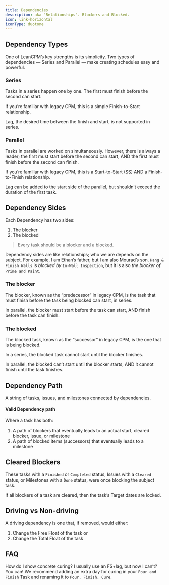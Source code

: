 ```yaml
---
title: Dependencies
description: aka "Relationships". Blockers and Blocked.
icon: link-horizontal
iconType: duotone
---
```


## Dependency Types

One of LeanCPM’s key strengths is its simplicity.  Two types of dependencies — Series and Parallel — make creating schedules easy and powerful.

### Series

Tasks in a series happen one by one. The first must finish before the second can start.

If you’re familiar with legacy CPM, this is a simple Finish-to-Start relationship.

Lag, the desired time between the finish and start, is not supported in series.

### Parallel
Tasks in parallel are worked on simultaneously. However, there is always a leader; the first must start before the second can start, AND the first must finish before the second can finish.

If you’re familiar with legacy CPM, this is a Start-to-Start (SS) AND a Finish-to-Finish relationship.

Lag can be added to the start side of the parallel, but shouldn’t exceed the duration of the first task. 

## Dependency Sides

Each Dependency has two sides:
1. The blocker
2. The blocked

> Every task should be a blocker and a blocked.

Dependency sides are like relationships; who we are depends on the subject. For example, I am Ethan’s father, but I am also Mourad’s son. `Hang & Finish Walls` is *blocked by* `In-Wall Inspection`, but it is also *the blocker of* `Prime and Paint`.

### The blocker

The blocker, known as the “predecessor” in legacy CPM, is the task that must finish before the task being blocked can start, in series. 

In parallel, the blocker must start before the task can start, AND finish before the task can finish.

### The blocked

The blocked task, known as the “successor” in legacy CPM, is the one that is being blocked.

In a series, the blocked task cannot start until the blocker finishes.

In parallel, the blocked can’t start until the blocker starts, AND it cannot finish until the task finishes.

## Dependency Path

A string of tasks, issues, and milestones connected by dependencies. 

#### Valid Dependency path

Where a task has both:

1. A path of blockers that eventually leads to an actual start, cleared blocker, issue, or milestone
2. A path of blocked items (successors) that eventually leads to a milestone

## Cleared Blockers

These tasks with a `Finished` or `Completed` status, Issues with a `Cleared` status, or Milestones with a `Done` status, were once blocking the subject task.

If all blockers of a task are cleared, then the task’s Target dates are locked.

## Driving vs Non-driving

A driving dependency is one that, if removed, would either:
1. Change the Free Float of the task or
2. Change the Total Float of the task


## FAQ
How do I show concrete curing? I usually use an FS+lag, but now I can’t?
You can! We recommend adding an extra day for curing in your `Pour and Finish` Task and renaming it to `Pour, Finish, Cure`.
